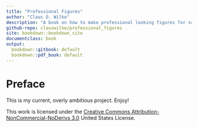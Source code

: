 ```yaml
---
title: "Professional Figures"
author: "Claus O. Wilke"
description: "A book on how to make professional looking figures for scientific publications."
github-repo: clauswilke/professional_figures
site: bookdown::bookdown_site
documentclass: book
output:
  bookdown::gitbook: default
  bookdown::pdf_book: default
---
```


# Preface {-}

This is my current, overly ambitious project. Enjoy!


This work is licensed under the [Creative Commons Attribution-NonCommercial-NoDerivs 3.0](http://creativecommons.org/licenses/by-nc-nd/3.0/us/) United States License. 
